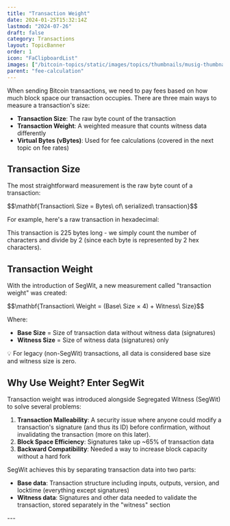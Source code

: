 ```yaml
---
title: "Transaction Weight"
date: 2024-01-25T15:32:14Z
lastmod: "2024-07-26"
draft: false
category: Transactions
layout: TopicBanner
order: 1
icon: "FaClipboardList"
images: ["/bitcoin-topics/static/images/topics/thumbnails/musig-thumbnail.webp"]
parent: "fee-calculation"
---
```


When sending Bitcoin transactions, we need to pay fees based on how much block space our transaction occupies. There are three main ways to measure a transaction's size:

-   **Transaction Size**: The raw byte count of the transaction
-   **Transaction Weight**: A weighted measure that counts witness data differently
-   **Virtual Bytes (vBytes)**: Used for fee calculations (covered in the next topic on fee rates)

## Transaction Size

The most straightforward measurement is the raw byte count of a transaction:

<div className="text-center my-4 text-orange-500">
    $$\mathbf{Transaction\ Size = Bytes\ of\ serialized\ transaction}$$
</div>

For example, here's a raw transaction in hexadecimal:

<div className="dark:hidden">
    <SvgDisplay
        src="/bitcoin-topics/static/images/topics/transactions/fees/fees_8.svg"
        height="auto"
    />
</div>
<div className="hidden dark:block">
    <SvgDisplay
        src="/bitcoin-topics/static/images/topics/transactions/fees/fees_8.svg"
        height="auto"
    />
</div>
This transaction is 225 bytes long - we simply count the number of characters
and divide by 2 (since each byte is represented by 2 hex characters).

## Transaction Weight

With the introduction of SegWit, a new measurement called "transaction weight" was created:

<div className="text-center my-4 text-orange-500">
    $$\mathbf{Transaction\ Weight = (Base\ Size × 4) + Witness\ Size}$$
</div>

Where:

-   **Base Size** = Size of transaction data without witness data (signatures)
-   **Witness Size** = Size of witness data (signatures) only

<div className="dark:hidden">
    <SvgDisplay
        src="/bitcoin-topics/static/images/topics/transactions/fees/fees_7.svg"
        height="auto"
    />
</div>
<div className="hidden dark:block">
    <SvgDisplay
        src="/bitcoin-topics/static/images/topics/transactions/fees/fees_7.svg"
        height="auto"
    />
</div>
<ExpandableAlert title="NOTE" type="info">
    💡 For legacy (non-SegWit) transactions, all data is considered base size
    and witness size is zero.
</ExpandableAlert>

## Why Use Weight? Enter SegWit

Transaction weight was introduced alongside Segregated Witness (SegWit) to solve several problems:

1. **Transaction Malleability**: A security issue where anyone could modify a transaction's signature (and thus its ID) before confirmation, without invalidating the transaction (more on this later).
2. **Block Space Efficiency**: Signatures take up ~65% of transaction data
3. **Backward Compatibility**: Needed a way to increase block capacity without a hard fork

SegWit achieves this by separating transaction data into two parts:

-   **Base data**: Transaction structure including inputs, outputs, version, and locktime (everything except signatures)
-   **Witness data**: Signatures and other data needed to validate the transaction, stored separately in the "witness" section

<div className="dark:hidden">
    <SvgDisplay
        src="/bitcoin-topics/static/images/topics/transactions/fees/fees_5.svg"
        height="auto"
    />
</div>
<div className="hidden dark:block">
    <SvgDisplay
        src="/bitcoin-topics/static/images/topics/transactions/fees/fees_5.svg"
        height="auto"
    />
</div>
---
